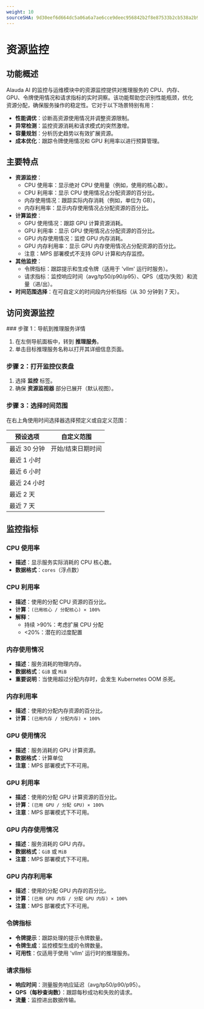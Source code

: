 ```yaml
---
weight: 10
sourceSHA: 9d30eef6d664dc5a06a6a7ae6cce9deec956842b2f8e87533b2cb538a2b96e12
---
```


# 资源监控

## 功能概述

Alauda AI 的监控与运维模块中的资源监控提供对推理服务的 CPU、内存、GPU、令牌使用情况和请求指标的实时洞察。该功能帮助您识别性能瓶颈，优化资源分配，确保服务操作的稳定性。它对于以下场景特别有用：

- **性能调优**：诊断高资源使用情况并调整资源限制。
- **异常检测**：监控资源消耗和请求模式的突然激增。
- **容量规划**：分析历史趋势以有效扩展资源。
- **成本优化**：跟踪令牌使用情况和 GPU 利用率以进行预算管理。

## 主要特点

- **资源监控**：
  - CPU 使用率：显示绝对 CPU 使用量（例如，使用的核心数）。
  - CPU 利用率：显示 CPU 使用情况占分配资源的百分比。
  - 内存使用情况：跟踪实际内存消耗（例如，单位为 GB）。
  - 内存利用率：显示内存使用情况占分配资源的百分比。
- **计算监控**：
  - GPU 使用情况：跟踪 GPU 计算资源消耗。
  - GPU 利用率：显示 GPU 使用情况占分配资源的百分比。
  - GPU 内存使用情况：监控 GPU 内存消耗。
  - GPU 内存利用率：显示 GPU 内存使用情况占分配资源的百分比。
  - 注意：MPS 部署模式不支持 GPU 计算和内存监控。
- **其他监控**：
  - 令牌指标：跟踪提示和生成令牌（适用于 'vllm' 运行时服务）。
  - 请求指标：监控响应时间（avg/tp50/p90/p95）、QPS（成功/失败）和流量（进/出）。
- **时间范围选择**：在可自定义的时间段内分析指标（从 30 分钟到 7 天）。

## 访问资源监控

<Steps>
  ### 步骤 1：导航到推理服务详情

  1. 在左侧导航面板中，转到 **推理服务**。
  2. 单击目标推理服务名称以打开其详细信息页面。

  ### 步骤 2：打开监控仪表盘

  1. 选择 **监控** 标签。
  2. 确保 **资源监视器** 部分已展开（默认视图）。

  ### 步骤 3：选择时间范围

  在右上角使用时间选择器选择预定义或自定义范围：

  | 预设选项  | 自定义范围       |
  | ---------- | ---------------- |
  | 最近 30 分钟 | 开始/结束日期时间 |
  | 最近 1 小时 |                   |
  | 最近 6 小时 |                   |
  | 最近 24 小时 |                  |
  | 最近 2 天   |                   |
  | 最近 7 天   |                   |
</Steps>

## 监控指标

### CPU 使用率

- **描述**：显示服务实际消耗的 CPU 核心数。
- **数据格式**：`cores`（浮点数）

### CPU 利用率

- **描述**：使用的分配 CPU 资源的百分比。
- **计算**：`(已用核心 / 分配核心) × 100%`
- **解释**：
  - 持续 >90%：考虑扩展 CPU 分配
  - \<20%：潜在的过度配置

### 内存使用情况

- **描述**：服务消耗的物理内存。
- **数据格式**：`GiB` 或 `MiB`
- **重要说明**：当使用超过分配内存时，会发生 Kubernetes OOM 杀死。

### 内存利用率

- **描述**：使用的分配内存资源的百分比。
- **计算**：`(已用内存 / 分配内存) × 100%`

### GPU 使用情况

- **描述**：服务消耗的 GPU 计算资源。
- **数据格式**：计算单位
- **注意**：MPS 部署模式下不可用。

### GPU 利用率

- **描述**：使用的分配 GPU 计算资源的百分比。
- **计算**：`(已用 GPU / 分配 GPU) × 100%`
- **注意**：MPS 部署模式下不可用。

### GPU 内存使用情况

- **描述**：服务消耗的 GPU 内存。
- **数据格式**：`GiB` 或 `MiB`
- **注意**：MPS 部署模式下不可用。

### GPU 内存利用率

- **描述**：使用的分配 GPU 内存的百分比。
- **计算**：`(已用 GPU 内存 / 分配 GPU 内存) × 100%`
- **注意**：MPS 部署模式下不可用。

### 令牌指标

- **令牌提示**：跟踪处理的提示令牌数量。
- **令牌生成**：监控模型生成的令牌数量。
- **可用性**：仅适用于使用 'vllm' 运行时的推理服务。

### 请求指标

- **响应时间**：测量服务响应延迟（avg/tp50/p90/p95）。
- **QPS（每秒查询数）**：跟踪每秒成功和失败的请求。
- **流量**：监控进出数据传输。
